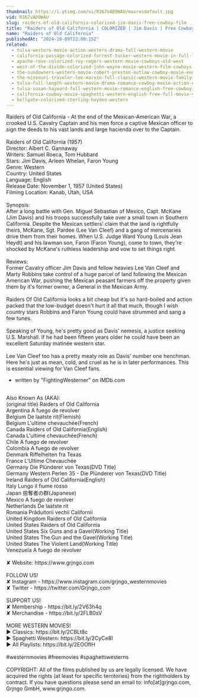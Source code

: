 ```yaml
---
thumbnail: https://i.ytimg.com/vi/R367vAD9WAU/maxresdefault.jpg
vid: R367vAD9WAU
slug: raiders-of-old-california-colorized-jim-davis-free-cowboy-film
title: "Raiders of Old California | COLORIZED | Jim Davis | Free Cowboy Film"
name: "Raiders of Old California"
publishedAt: "2024-10-09T22:00:15Z"
related:
  - tulsa-western-movie-action-western-drama-full-western-movie
  - california-passage-colorized-forrest-tucker-western-movie-in-full-length
  - apache-rose-colorized-roy-rogers-western-movie-cowboys-old-west
  - west-of-the-divide-colorized-john-wayne-movie-western-film-cowboys
  - the-sundowners-western-movie-robert-preston-outlaw-cowboy-movie-english
  - the-missouri-traveler-lee-marvin-full-classic-western-movie-family-english
  - tulsa-full-length-western-movie-drama-romance-cowboy-movie-action-english
  - tulsa-susan-hayward-full-western-movie-romance-english-free-cowboy-movie
  - california-cowboy-movie-spaghetti-western-english-free-full-movie-youtube-movies
  - hellgate-colorized-sterling-hayden-western
---
```


Raiders of Old California - At the end of the Mexican-American War, a crooked U.S. Cavalry Captain and his men force a captive Mexican officer to sign the deeds to his vast lands and large hacienda over to the Captain.<br />
<br />
Raiders of Old California (1957)<br />
Director: Albert C. Gannaway<br />
Writers: Samuel Roeca, Tom Hubbard<br />
Stars: Jim Davis, Arleen Whelan, Faron Young<br />
Genre: Western<br />
Country: United States<br />
Language: English<br />
Release Date: November 1, 1957 (United States)<br />
Filming Location: Kanab, Utah, USA<br />
<br />
Synopsis:<br />
After a long battle with Gen. Miguel Sebastian of Mexico, Capt. McKane (Jim Davis) and his troops successfully take over a small town in Southern California. Despite the Mexican settlers' claim that the land is rightfully theirs, McKane, Sgt. Pardee (Lee Van Cleef) and a gang of mercenaries drive them from their homes. When U.S. Judge Ward Young (Louis Jean Heydt) and his lawman son, Faron (Faron Young), come to town, they're shocked by McKane's ruthless leadership and vow to set things right.<br />
<br />
Reviews:<br />
Former Cavalry officer Jim Davis and fellow heavies Lee Van Cleef and Marty Robbins take control of a huge parcel of land following the Mexican American War, pushing the Mexican peasant farmers off the property given them by it's former owner, a General in the Mexican Army.<br />
<br />
Raiders Of Old California looks a bit cheap but it's so hard-boiled and action packed that the low-budget doesn't hurt it all that much, though I wish country stars Robbins and Faron Young could have strummed and sang a few tunes.<br />
<br />
Speaking of Young, he's pretty good as Davis' nemesis, a justice seeking U.S. Marshall. If he had been fifteen years older he could have been an excellent Saturday matinée western star.<br />
<br />
Lee Van Cleef too has a pretty meaty role as Davis' number one henchman. Here he's just as mean, cold, and cruel as he is in later performances. This is essential viewing for Van Cleef fans.<br />
- written by "FightingWesterner" on IMDb.com<br />
<br />
Also Known As (AKA):<br />
(original title) Raiders of Old California<br />
Argentina A fuego de revolver<br />
Belgium De laatste rit(Flemish)<br />
Belgium L'ultime chevauchée(French)<br />
Canada Raiders of Old California(English)<br />
Canada L'ultime chevauchée(French)<br />
Chile A fuego de revolver<br />
Colombia A fuego de revolver<br />
Denmark Riffelhelten fra Texas<br />
France L'Ultime Chevauchée<br />
Germany Die Plünderer von Texas(DVD Title)<br />
Germany Western Perlen 35 - Die Plünderer von Texas(DVD Title)<br />
Ireland Raiders of Old California(English)<br />
Italy Lungo il fiume rosso<br />
Japan 掠奪者の群(Japanese)<br />
Mexico A fuego de revolver<br />
Netherlands De laatste rit<br />
Romania Prăduitorii vechii Californii<br />
United Kingdom Raiders of Old California<br />
United States Raiders of Old California<br />
United States Six Guns and a Gavel(Working Title)<br />
United States The Gun and the Gavel(Working Title)<br />
United States The Violent Land(Working Title)<br />
Venezuela A fuego de revolver<br />
<br />
✘ Website: https://www.grjngo.com<br />
<br />
FOLLOW US!<br />
✘ Instagram - https://www.instagram.com/grjngo_westernmovies<br />
✘ Twitter - https://twitter.com/Grjngo_com<br />
<br />
SUPPORT US!<br />
✘ Membership - https://bit.ly/2V63h4q<br />
✘ Merchandise - https://bit.ly/2FLB0sV<br />
<br />
MORE WESTERN MOVIES! <br />
► Classics: https://bit.ly/2CBLt8c <br />
► Spaghetti Western: https://bit.ly/2CyCe8I <br />
► All Playlists: https://bit.ly/2EOOfIH <br />
<br />
#westernmovies #freemovies #spaghettiwesterns<br />
<br />
COPYRIGHT: All of the films published by us are legally licensed. We have acquired the rights (at least for specific territories) from the rightholders by contract. If you have questions please send an email to: info[at]grjngo.com, Grjngo GmbH, www.grjngo.com.